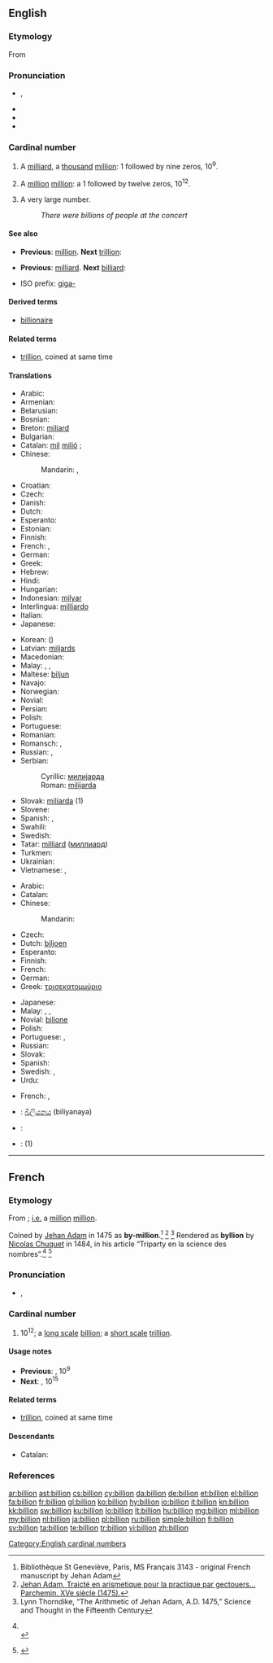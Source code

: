 {{also|Billion}}
==English==

===Etymology===
From {{etyl|fr}} {{term|billion|lang=fr}}

===Pronunciation===
* {{IPA|/ˈbɪljən/}}, {{X-SAMPA|/"bIlj@n/}}
* {{audio|en-us-billion.ogg|Audio (US)}}
* {{rhymes|ɪljən}}
* {{hyphenation|bil|lion}}

===Cardinal number===
{{enum|million|trillion|cardinal number|10<sup>9</sup>}}
{{enum|milliard|billiard|cardinal number|10<sup>12</sup>}}
{{en-noun}}

# {{US|modern British & Australian|[[w:Long and short scales|short scale]]}} A [[milliard]], a [[thousand]] [[million]]: 1 followed by nine zeros, 10<sup>9</sup>.
# {{context|obsolete British & Australian|[[w:Long and short scales|long scale]]}} A [[million]] [[million]]: a 1 followed by twelve zeros, 10<sup>12</sup>.
# {{context|colloquial|plural}} A very large number.
#: ''There were billions of people at the concert''

====See also====
* {{qualifier|short scale}} '''Previous''': [[million]]. '''Next''' [[trillion]]:
* {{qualifier|long scale}} '''Previous''': [[milliard]]. '''Next''' [[billiard]]:
* ISO prefix: [[giga-]]

====Derived terms====
* [[billionaire]]

====Related terms====
* [[trillion]], coined at same time

====Translations====
{{trans-top|a thousand million; 1,000,000,000; 10<sup>9</sup>; a milliard}}
* Arabic: {{t|ar|مليار|m|tr=milyaar}}
* Armenian: {{t-|hy|միլիարդ|tr=miliard}}
* Belarusian: {{t|be|мільярд|m|tr=mil'járd|xs=Belarusian}}
* Bosnian: {{t-|bs|milijarda|f}}
* Breton: [[miliard]]
* Bulgarian: {{t|bg|милиард|m|tr=milliard}}
* Catalan: [[mil]] [[milió]] {{qualifier|usual}}; {{t+|ca|miliard}} {{qualifier|rare}}
* Chinese:
*: Mandarin: {{t|cmn|十億|sc=Hani}},  {{t|cmn|十亿|tr=shíyì|sc=Hani}}
* Croatian: {{t-|hr|milijarda}}
* Czech: {{t-|cs|miliarda|f}}
* Danish: {{t+|da|milliard}}
* Dutch: {{t+|nl|miljard|n}}
* Esperanto: {{t-|eo|miliardo|xs=Esperanto}}
* Estonian: {{t-|et|miljard}}
* Finnish: {{t+|fi|miljardi}}
* French: {{t+|fr|milliard|m}}, {{qualifier|obsolete}} {{t|fr|billion|m}}
* German: {{t+|de|Milliarde|f}}
* Greek: {{t|el|δισεκατομμύριο|n|tr=disekatommýrio}}
* Hebrew: {{t-|he|מיליארד|tr=miliárd}}
* Hindi: {{t|hi|अरब|tr=arab|xs=Hindi}}
* Hungarian: {{t+|hu|milliárd}}
* Indonesian: [[milyar]]
* Interlingua: [[milliardo]]
* Italian: {{t+|it|miliardo}}
* Japanese: {{t|ja|十億|tr=じゅうおく, jū-oku}}
{{trans-mid}}
* Korean: {{t|ko|십억|tr=sip-eok|sc=Hang}} ({{t|ko|十億|sc=Hani}})
* Latvian: [[miljards]]
* Macedonian: {{t-|mk|милијарда|f|tr=milijárda}}
* Malay: {{t|ms|seribu juta}}, {{t|ms|bilion}}, {{t|ms|ribu juta}}
* Maltese: [[biljun]]
* Navajo: {{tø|nv|biyóón}}
* Norwegian: {{t-|no|milliard}}
* Novial: {{tø|nov|miliarde|xs=Novial}}
* Persian: {{t|fa|بیلیون}}
* Polish: {{t+|pl|miliard}}
* Portuguese: {{t|pt|bilhão|m}}
* Romanian: {{t-|ro|miliard|n}}
* Romansch: {{t|rm|milliarda|f}}, {{t|rm|milliard|m}}
* Russian: {{t+|ru|миллиард|m|tr=milliárd}},  {{qualifier|seldom}} {{t+|ru|биллион|tr=billión}}
* Serbian:
*: Cyrillic: [[милијарда#Serbian|милијарда]] {{f}}
*: Roman: [[milijarda#Serbian|milijarda]] {{f}}
* Slovak: [[miliarda]] {{f}} (1)
* Slovene: {{t+|sl|milijarda}}
* Spanish: {{t|es|millardo|m}}, {{t-|es|mil millones|m}}
* Swahili: {{t+|sw|bilioni|xs=Swahili}}
* Swedish: {{t+|sv|miljard|c}}
* Tatar: [[milliard]] ([[миллиард]])
* Turkmen: {{t|tk|milliard}}
* Ukrainian: {{t|uk|мільярд|m|tr=mil'járd|xs=Ukrainian}}
* Vietnamese: {{t|vi|tỉ|xs=Vietnamese}},  {{t|vi|tỷ|xs=Vietnamese}}
{{trans-bottom}}

{{trans-top|a million million; 1,000,000,000,000; 10<sup>12</sup>}}
* Arabic: {{t|ar|تريليون|m|tr=trilyuun}}
* Catalan: {{t+|ca|bilió}}
* Chinese:
*: Mandarin: {{t-|cmn|兆|tr=zhào|sc=Hani}}
* Czech: {{t-|cs|bilión|m}}
* Dutch: [[biljoen]]
* Esperanto: {{t-|eo|duiliono|xs=Esperanto}}
* Finnish: {{t+|fi|biljoona}}
* French: {{t+|fr|billion}}
* German: {{t+|de|Billion}}
* Greek: [[τρισεκατομμύριο]] {{n}}
{{trans-mid}}
* Japanese: {{t+|ja|兆|tr=ちょう, chō}}
* Malay: {{t|ms|seribu juta}}, {{t|ms|bilion}}, {{t|ms|ribu juta}}
* Novial: [[bilione]]
* Polish: {{t|pl|bilion}}
* Portuguese: {{t|pt|bilião|m}} {{qualifier|Portugal}}, {{t|pt|trilhão|m}} {{qualifier|Brazil}}
* Russian: {{t+|ru|триллион|m|tr=trillión}}
* Slovak: {{t-|sk|bilión|m}}
* Spanish: {{t+|es|billón|m}}
* Swedish: {{t+|sv|triljon|c}}, {{t+|sv|biljon|c}}
* Urdu: {{t|ur|مِلْيُن|xs=Urdu}}
{{trans-bottom}}

{{trans-top|(plural) a very large number}}
* French: {{t|fr|milliards|m|p}}, {{t|fr|millions|m|p}}
{{trans-mid}}
{{trans-bottom}}

{{checktrans}}
{{top2}}
* {{ttbc|si}}: [[බිලියනය]] (biliyanaya)
{{mid2}}
* {{ttbc|tr}}: {{t|tr|milyar}}
* {{ttbc|cy}}: {{t+|cy|biliwn|xs=Welsh}} (1)
{{bottom}}

[[Category:English cardinal numbers]]

----

==French==

===Etymology===
From {{confix|bi|gloss1=two|illion|lang=fr}}; [[i.e.]] a [[million]] [[million]].

Coined by [[w:Jehan Adam|Jehan Adam]] in 1475 as '''by-million'''.<ref name="genevieve">Bibliothèque St Geneviève, Paris, MS Français 3143 - original French manuscript by Jehan Adam</ref> <ref name="parchemin">[http://www-bsg.univ-paris1.fr/la_reserve/expos/sciences/savants2.htm Jehan Adam, Traicté en arismetique pour la practique par gectouers… Parchemin. XVe siècle (1475).]</ref> <ref name="thorndike">Lynn Thorndike, “The Arithmetic of Jehan Adam, A.D. 1475,” Science and Thought in the Fifteenth Century</ref>
Rendered as '''byllion''' by [[w:Nicolas Chuquet|Nicolas Chuquet]] in 1484, in his article “Triparty en la science des nombres”.<ref name="Chuquet1">
{{reference-book
| last = Chuquet
| first = Nicolas
| authorlink =
| coauthors =
| title = Triparty en la science des nombres (ISSN 9012-9458)
| publisher = Aristide Marre
| location = Bologna (Italy)
| year = 1880
| origyear = 1484
| location =
| pages =
| url =
| doi =
| id =
| isbn =
}}
<br>
{{cite web
| last = &nbsp;&nbsp;&nbsp;Idem
| first =
| authorlink =
| coauthors =
| title =  Nicolas Chuquet's manuscript
| work =
| publisher = Published by www.miakinen.net
| date =
| url = http://www.miakinen.net/vrac/nombres#lettres_zillions
| format =
| doi =
| accessdate = 2008-03-01}}
</ref> <ref name="Chuquet2">
{{cite web
| last = Idem
| first =
| authorlink =
| coauthors =
| title =  Nicolas Chuquet's chapter
| work =
| publisher = Transcription by Michael Florencetime
| date =
| url = http://hexadecimal.florencetime.net/chuquet/triparty.htm
| format =
| doi =
| accessdate = 2008-03-01}}
</ref>

===Pronunciation===
* {{IPA|/bi.ljɔ̃/|lang=fr}}, {{X-SAMPA|/bi.ljO~/}}

===Cardinal number===
{{head|fr|cardinal number}}

# 10<sup>12</sup>; a [[w:Long and short scales|long scale]] [[billion#English|billion]]; a [[w:Long and short scales|short scale]] [[trillion]].

====Usage notes====
* '''Previous''': {{l|fr|milliard}}, 10<sup>9</sup>
* '''Next''': {{l|fr|billiard}}, 10<sup>15</sup>

====Related terms====
* [[trillion]], coined at same time

====Descendants====
* Catalan: {{l|ca|bilió}}

===References===
<references />

[[ar:billion]]
[[ast:billion]]
[[cs:billion]]
[[cy:billion]]
[[da:billion]]
[[de:billion]]
[[et:billion]]
[[el:billion]]
[[fa:billion]]
[[fr:billion]]
[[gl:billion]]
[[ko:billion]]
[[hy:billion]]
[[io:billion]]
[[it:billion]]
[[kn:billion]]
[[kk:billion]]
[[sw:billion]]
[[ku:billion]]
[[lo:billion]]
[[lt:billion]]
[[hu:billion]]
[[mg:billion]]
[[ml:billion]]
[[my:billion]]
[[nl:billion]]
[[ja:billion]]
[[pl:billion]]
[[ru:billion]]
[[simple:billion]]
[[fi:billion]]
[[sv:billion]]
[[ta:billion]]
[[te:billion]]
[[tr:billion]]
[[vi:billion]]
[[zh:billion]]